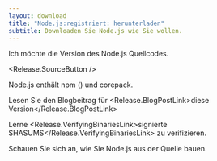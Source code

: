 ```yaml
---
layout: download
title: "Node.js:registriert: herunterladen"
subtitle: Downloaden Sie Node.js wie Sie wollen.
---
```


<section>
  Ich möchte die <Release.VersionDropdown /> Version des Node.js Quellcodes.

  <Release.SourceButton />
</section>

<section>
  Node.js enthält <LinkWithArrow href="https://npmjs.com">npm</LinkWithArrow> (<Release.NpmVersion />) und corepack.

  Lesen Sie den Blogbeitrag für <Release.BlogPostLink>diese Version</Release.BlogPostLink>

  Lerne <Release.VerifyingBinariesLink>signierte SHASUMS</Release.VerifyingBinariesLink> zu verifizieren.

  Schauen Sie sich an, wie Sie <LinkWithArrow href="https://github.com/nodejs/node/blob/main/BUILDING.md#building-nodejs-on-supported-platforms">Node.js</LinkWithArrow> aus der Quelle bauen.
</section>
